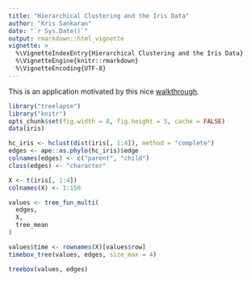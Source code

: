```yaml
---
title: "Hierarchical Clustering and the Iris Data"
author: "Kris Sankaran"
date: "`r Sys.Date()`"
output: rmarkdown::html_vignette
vignette: >
  %\VignetteIndexEntry{Hierarchical Clustering and the Iris Data}
  %\VignetteEngine{knitr::rmarkdown}
  %\VignetteEncoding{UTF-8}
---
```


This is an application motivated by this
nice
[walkthrough](https://cran.r-project.org/web/packages/dendextend/vignettes/Cluster_Analysis.html).

```r
library("treelapse")
library("knitr")
opts_chunk$set(fig.width = 8, fig.height = 5, cache = FALSE)
data(iris)
```

```r
hc_iris <- hclust(dist(iris[, 1:4]), method = "complete")
edges <- ape::as.phylo(hc_iris)$edge
colnames(edges) <- c("parent", "child")
class(edges) <- "character"

X <- t(iris[, 1:4])
colnames(X) <- 1:150

values <- tree_fun_multi(
  edges,
  X,
  tree_mean
)

values$time <- rownames(X)[values$row]
timebox_tree(values, edges, size_max = 4)
```

```r
treebox(values, edges)
```
